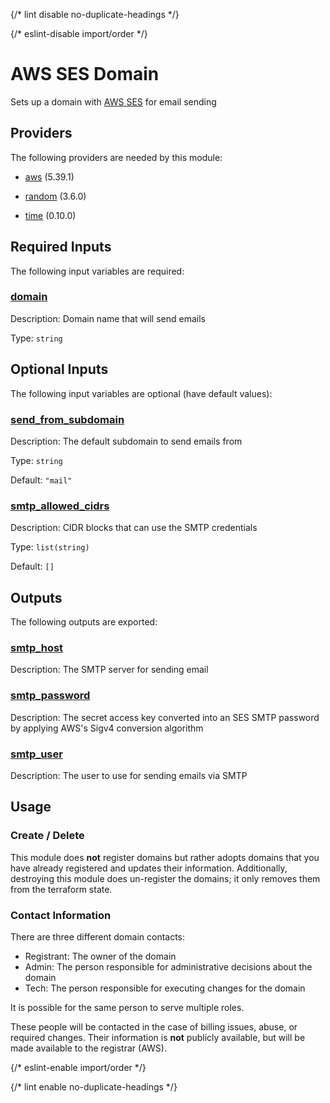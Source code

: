 
{/* lint disable no-duplicate-headings */}

{/* eslint-disable import/order */}

<ModuleHeader name="aws_ses_domain" sourceHref="https://github.com/Panfactum/stack/tree/__PANFACTUM_VERSION_EDGE__/packages/infrastructure/aws_ses_domain" status="stable" type="direct" />

# AWS SES Domain

Sets up a domain with [AWS SES](https://aws.amazon.com/ses/) for email sending

## Providers

The following providers are needed by this module:

* [aws](https://registry.terraform.io/providers/hashicorp/aws/5.39.1/docs) (5.39.1)

* [random](https://registry.terraform.io/providers/hashicorp/random/3.6.0/docs) (3.6.0)

* [time](https://registry.terraform.io/providers/hashicorp/time/0.10.0/docs) (0.10.0)

## Required Inputs

The following input variables are required:

### <a name="input_domain" /> [domain](#input_domain)

Description: Domain name that will send emails

Type: `string`

## Optional Inputs

The following input variables are optional (have default values):

### <a name="input_send_from_subdomain" /> [send\_from\_subdomain](#input_send_from_subdomain)

Description: The default subdomain to send emails from

Type: `string`

Default: `"mail"`

### <a name="input_smtp_allowed_cidrs" /> [smtp\_allowed\_cidrs](#input_smtp_allowed_cidrs)

Description: CIDR blocks that can use the SMTP credentials

Type: `list(string)`

Default: `[]`

## Outputs

The following outputs are exported:

### <a name="output_smtp_host" /> [smtp\_host](#output_smtp_host)

Description: The SMTP server for sending email

### <a name="output_smtp_password" /> [smtp\_password](#output_smtp_password)

Description: The secret access key converted into an SES SMTP password by applying AWS's Sigv4 conversion algorithm

### <a name="output_smtp_user" /> [smtp\_user](#output_smtp_user)

Description: The user to use for sending emails via SMTP

## Usage

### Create / Delete

This module does **not** register domains but rather adopts domains
that you have already registered and updates their information.
Additionally, destroying this module does un-register the domains;
it only removes them from the terraform state.

### Contact Information

There are three different domain contacts:

* Registrant: The owner of the domain
* Admin: The person responsible for administrative decisions about the domain
* Tech: The person responsible for executing changes for the domain

It is possible for the same person to serve multiple roles.

These people will be contacted in the case of billing issues, abuse, or required
changes. Their information is **not** publicly available, but will be made
available to the registrar (AWS).

{/* eslint-enable import/order */}

{/* lint enable no-duplicate-headings */}
